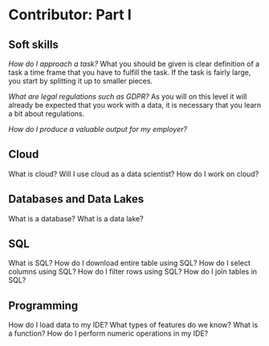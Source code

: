 # Contributor: Part I {#contributor-I}

## Soft skills
*How do I approach a task?*
What you should be given is clear definition of a task a time frame that you have to fulfill the task. If the task is fairly large, you start by splitting it up to smaller pieces.

*What are legal regulations such as GDPR?*
As you will on this level it will already be expected that you work with a data, it is necessary that you learn a bit about regulations.

*How do I produce a valuable output for my employer?*


## Cloud

What is cloud?
Will I use cloud as a data scientist?
How do I work on cloud?

## Databases and Data Lakes
What is a database?
What is a data lake?

## SQL
What is SQL?
How do I download entire table using SQL?
How do I select columns using SQL?
How do I filter rows using SQL?
How do I join tables in SQL?

## Programming
How do I load data to my IDE?
What types of features do we know?
What is a function?
How do I perform numeric operations in my IDE?

